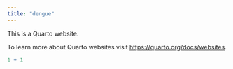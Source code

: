 ```yaml
---
title: "dengue"
---
```


This is a Quarto website.

To learn more about Quarto websites visit <https://quarto.org/docs/websites>.

```r
1 + 1
```
